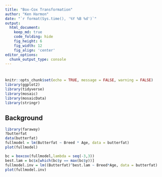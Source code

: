 ```yaml
---
title: "Box-Cox Transformation"
author: "Ken Harmon"
date: "`r format(Sys.time(), '%Y %B %d')`"
output:
  html_document:  
    keep_md: true
    code_folding: hide
    fig_height: 6
    fig_width: 12
    fig_align: 'center'
editor_options: 
  chunk_output_type: console
---
```


# {.tabset .tabset-fade}

```r
knitr::opts_chunk$set(echo = TRUE, message = FALSE, warning = FALSE)
library(ggplot2)
library(tidyverse)
library(mosaic)
library(mosaicData)
library(stringr)
```

## Background

```r
library(faraway)
?butterfat
data(butterfat)
fullmodel = lm(Butterfat ~ Breed * Age, data = butterfat)
plot(fullmodel)
```

```r
bc = boxcox(fullmodel,lambda = seq(-3,3))
best.lam = bc$x[which(bc$y == max(bc$y))]
fullmodel.inv = lm((Butterfat)^best.lam ~ Breed*Age, data = butterfat)
plot(fullmodel.inv)
```

